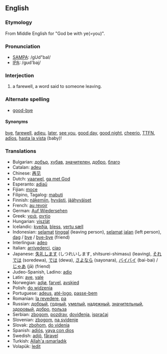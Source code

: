 ==English==
=== Etymology ===
From Middle English for "God be with ye(=you)".

===Pronunciation===
*[[w:SAMPA|SAMPA]]: /gUd"baI/
*[[w:IPA|IPA]]: /gʊd'baj/

===Interjection===
#a farewell, a word said to someone leaving.

===Alternate spelling===
*[[good-bye]]

==== Synonyms ====
[[bye]], [[farewell]], [[adieu]], [[later]], [[see you]], [[good day]], [[good night]], [[cheerio]], [[TTFN]], [[adios]], [[hasta la vista]] (baby)!

=== Translations ===
*Bulgarian: [[добър]], [[хубав]], [[значителен]], [[добро]], [[благо]]
*Catalan: [[adeu]]
*Chinese: [[再见]]
*Dutch: [[vaarwel]], [[ga met God]]
*Esperanto: [[adiaŭ]]
*Fijian: [[moce]]
*Filipino, Tagalog: [[mabuti]]
*Finnish: [[näkemiin]], [[hyvästi]], [[jäähyväiset]]
*French: [[au revoir]]
*German: [[Auf Wiedersehen]]
*Greek: [[γειά]], [[αντίο]]
*Hungarian: [[viszlát]]
*Icelandic: [[kveðja]], [[bless]], [[vertu sæll]]
*Indonesian: [[selamat]] [[tinggal]] (leaving person), [[selamat]] [[jalan]] (left person), [[dag]] / [[bye]] / [[bye-bye]] (friend)
*Interlingua: [[adeo]]
*Italian: [[arrivederci]], [[ciao]]
*Japanese: [[失礼します]] (しつれいします, shitsurei-shimasu) (leaving), [[それでは]] (soredewa), [[では]] (dewa), [[さよなら]] (sayonara), [[バイバイ]] (bai-bai) / [[じゃあ]] (jā) (friend)
*Judeo-Spanish, Ladino: [[adio]]
*Latin: [[ave]], [[vale]]
*Norwegian: [[adjø]], [[farvel]], [[avskjed]]
*Polish: [[do widzenia]]
*Portuguese: [[adeus]], [[até-logo]], [[passe-bem]]
*Romanian: [[la revedere]], [[pa]]
*Russian: [[добрый]], [[годный]], [[умелый]], [[надежный]], [[значительный]], [[здоровый]], [[добро]], [[польза]]
*Serbian: [[zbogom]], [[pozdrav]], [[doviđenja]], [[ispraćaj]]
*Slovenian: [[zbogom]], [[na svidenje]]
*Slovak: [[zbohom]], [[do videnia]]
*Spanish: [[adiós]], [[vaya con dios]]
*Swedish: [[adjö]], [[fåravel]]
*Turkish: [[Allah'a ısmarladık]]
*Volapük: [[ledit]]